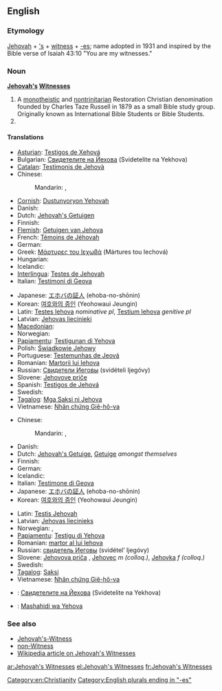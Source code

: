 ==English==

===Etymology===
[[Jehovah]] + [['s]] + [[witness]] + [[-es]]; name adopted in 1931 and inspired by the Bible verse of Isaiah 43:10 "You are my witnesses."

===Noun===
'''[[Jehovah]][['s]] [[Witness]]es'''

# A [[monotheistic]] and [[nontrinitarian]] Restoration Christian denomination founded by Charles Taze Russell in 1879 as a small Bible study group. Originally known as International Bible Students or Bible Students.
# {{plural of|Jehovah's Witness}}

====Translations====
{{trans-top|denomination}}
* [[Asturian]]: [[Testigos de Xehová]]
* Bulgarian: [[Свидетелите на Йехова]] (Svidetelite na Yekhova)
* [[Catalan]]: [[Testimonis de Jehovà]]
* Chinese:
*: Mandarin: {{t|cmn|耶和華見證人|sc=Hani}}, {{t|cmn|耶和华见证人|tr=Yēhéhuá Jiànzhèngrén|sc=Hani}}
* [[Cornish]]: [[Dustunyoryon Yehovah]]
* Danish: {{t-|da|Jehovas Vidner|n-p}}
* Dutch: [[Jehovah's Getuigen]] {{p}}
* Finnish: {{t-|fi|Jehovan todistajat}}
* [[Flemish]]: [[Getuigen van Jehova]] {{p}}
* French: [[Témoins de Jéhovah]] {{m-p}}
* German: {{t-|de|Zeugen Jehovas|m-p}}
* Greek: [[Μάρτυρες του Ιεχωβά]] (Mártures tou Iechová) {{p}}
* Hungarian: {{t+|hu|Jehova Tanúi|p}}
* Icelandic: {{t-|is|Vottar Jehóva|p}}
* [[Interlingua]]: [[Testes de Jehovah]] {{p}}
* Italian: [[Testimoni di Geova]] {{m-p}}
{{trans-mid}}
* Japanese: [[エホバの証人]] (ehoba-no-shōnin)
* Korean: [[여호와의 증인]] (Yeohowaui Jeungin)
* Latin: [[Testes Iehova]] ''nominative pl'', [[Testium Iehova]] ''genitive pl''
* Latvian: [[Jehovas liecinieki]] {{p}}
* [[Macedonian]]: {{t-|mk|Јеховини сведоци|m-p|tr=Jehóvini svédoci}}
* Norwegian: {{t-|no|Jehovas vitner|n}}
* [[Papiamentu]]: [[Testigunan di Yehova]]
* Polish: [[Świadkowie Jehowy]] {{p}}
* Portuguese: [[Testemunhas de Jeová]] {{f-p}}
* Romanian: [[Martorii lui Iehova]]
* Russian: [[Свидетели Иеговы]] (svidételi Ijegóvy) {{m-p}}
* Slovene: [[Jehovove priče]] {{f-p}}
* Spanish: [[Testigos de Jehová]] {{m-p}}
* Swedish: {{t-|sv|Jehovas vittnen}}
* [[Tagalog]]: [[Mga Saksi ni Jehova]]
* Vietnamese: [[Nhân chứng Giê-hô-va]]
{{trans-bottom}}

{{trans-top|member of organisation}}
* Chinese:
*: Mandarin: {{t|cmn|耶和華見證人|sc=Hani}}, {{t|cmn|耶和华见证人|tr=Yēhéhuá Jiànzhèngrén|sc=Hani}}
* Danish: {{t-|da|Jehovas vidne|n}}
* Dutch: [[Jehovah's Getuige]], [[Getuige]] ''amongst themselves''
* Finnish: {{t+|fi|Jehovan todistaja}}
* German: {{t-|de|Zeuge Jehovas|m}}
* Icelandic: {{t-|is|vottur Jehóva|m}}
* Italian: [[Testimone di Geova]] {{m|f}}
* Japanese: [[エホバの証人]] (ehoba-no-shōnin)
* Korean: [[여호와의 증인]] (Yeohowaui Jeungin)
{{trans-mid}}
* Latin: [[Testis Jehovah]] {{c}}
* Latvian: [[Jehovas liecinieks]]
* Norwegian: {{t-|no|Jehovas vitne|n}}, {{t-|no|Jehovas vitner|p}}
* [[Papiamentu]]: [[Testigu di Yehova]]
* Romanian: [[martor al lui Iehova]]
* Russian: [[свидетель Иеговы]] (svidétel’ Ijegóvy) {{m}}
* Slovene: [[Jehovova priča]] {{f}}, [[Jehovec]] ''m (colloq.)'', [[Jehovka]] ''f (colloq.)''
* Swedish: {{t-|sv|Jehovas vittne}}
* [[Tagalog]]: [[Saksi]]
* Vietnamese: [[Nhân chứng Giê-hô-va]]
{{trans-bottom}}

{{checktrans-top}}
* {{ttbc|bg}}: [[Свидетелите на Йехова]] (Svidetelite na Yekhova)
{{trans-mid}}
* {{ttbc|sw}}: [[Mashahidi wa Yehova]]
{{trans-bottom}}

===See also===
* [[Jehovah's-Witness]]
* [[non-Witness]]
* [[w:Jehovah's_Witnesses|Wikipedia article on Jehovah's Witnesses]]

[[Category:en:Christianity]]
[[Category:English plurals ending in "-es"]]

[[ar:Jehovah's Witnesses]]
[[el:Jehovah's Witnesses]]
[[fr:Jehovah's Witnesses]]
